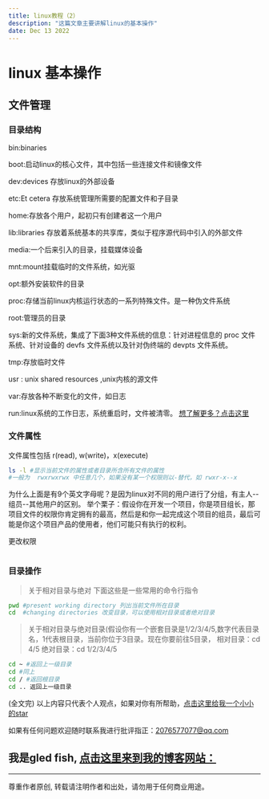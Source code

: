 ```yaml
---
title: linux教程（2）
description: "这篇文章主要讲解linux的基本操作"
date: Dec 13 2022
---
```


# linux 基本操作

## 文件管理

### 目录结构
bin:binaries

boot:启动linux的核心文件，其中包括一些连接文件和镜像文件

dev:devices 存放linux的外部设备

etc:Et cetera 存放系统管理所需要的配置文件和子目录

home:存放各个用户，起初只有创建者这一个用户

lib:libraries 存放着系统基本的共享库，类似于程序源代码中引入的外部文件

media:一个后来引入的目录，挂载媒体设备

mnt:mount挂载临时的文件系统，如光驱

opt:额外安装软件的目录

proc:存储当前linux内核运行状态的一系列特殊文件。是一种伪文件系统

root:管理员的目录

sys:新的文件系统，集成了下面3种文件系统的信息：针对进程信息的 proc 文件系统、针对设备的 devfs 文件系统以及针对伪终端的 devpts 文件系统。

tmp:存放临时文件

usr : unix shared resources ,unix内核的源文件

var:存放各种不断变化的文件，如日志

run:linux系统的工作日志，系统重启时，文件被清零。
[想了解更多？点击这里](https://www.pathname.com/fhs/pub/fhs-2.3.html#PURPOSE31)
### 文件属性
文件属性包括 r(read), w(write)，x(execute)
```bash
ls -l #显示当前文件的属性或者目录所含所有文件的属性
#一般为  rwxrwxrwx 中任意几个，如果没有某一个权限则以-替代，如 rwxr-x--x
```
为什么上面是有9个英文字母呢？是因为linux对不同的用户进行了分组，有主人--组员--其他用户的区别。
举个栗子：假设你在开发一个项目，你是项目组长，那项目文件的权限你肯定拥有的最高，然后是和你一起完成这个项目的组员，最后可能是你这个项目产品的使用者，他们可能只有执行的权利。

更改权限
```

```
### 目录操作
>关于相对目录与绝对
下面这些是一些常用的命令行指令
```bash
pwd #present working directory 列出当前文件所在目录
cd  #changing directories 改变目录，可以使用相对目录或者绝对目录
```
>关于相对目录与绝对目录(假设你有一个嵌套目录是1/2/3/4/5,数字代表目录名，1代表根目录，当前你位于3目录。现在你要前往5目录，
>相对目录：cd 4/5
>绝对目录：cd 1/2/3/4/5
```bash
cd ~ #返回上一级目录
cd #同上
cd / #返回根目录
cd .. 返回上一级目录

```
















(全文完)
以上内容只代表个人观点，如果对你有所帮助，[点击这里给我一个小小的star](https://github.com/gledfish/blog)

如果有任何问题欢迎随时联系我进行批评指正：2076577077@qq.com  
 
我是gled fish, [点击这里来到我的博客网站：](https://gledfish.netlify.app/)
---
---
尊重作者原创, 转载请注明作者和出处，请勿用于任何商业用途。

